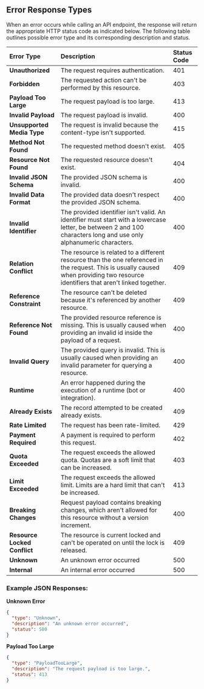 ## Error Response Types

When an error occurs while calling an API endpoint, the response will return the appropriate HTTP status code as indicated below. The following table outlines possible error type and its corresponding description and status.

| **Error Type**               | **Description**                                                                                                                                                                     | **Status Code** |
| :--------------------------- | :---------------------------------------------------------------------------------------------------------------------------------------------------------------------------------- | :-------------- |
| **Unauthorized**             | The request requires authentication.                                                                                                                                                | 401             |
| **Forbidden**                | The requested action can't be performed by this resource.                                                                                                                           | 403             |
| **Payload Too Large**        | The request payload is too large.                                                                                                                                                   | 413             |
| **Invalid Payload**          | The request payload is invalid.                                                                                                                                                     | 400             |
| **Unsupported Media Type**   | The request is invalid because the content-type isn't supported.                                                                                                                    | 415             |
| **Method Not Found**         | The requested method doesn't exist.                                                                                                                                                 | 405             |
| **Resource Not Found**       | The requested resource doesn't exist.                                                                                                                                               | 404             |
| **Invalid JSON Schema**      | The provided JSON schema is invalid.                                                                                                                                                | 400             |
| **Invalid Data Format**      | The provided data doesn't respect the provided JSON schema.                                                                                                                         | 400             |
| **Invalid Identifier**       | The provided identifier isn't valid. An identifier must start with a lowercase letter, be between 2 and 100 characters long and use only alphanumeric characters.                   | 400             |
| **Relation Conflict**        | The resource is related to a different resource than the one referenced in the request. This is usually caused when providing two resource identifiers that aren't linked together. | 409             |
| **Reference Constraint**     | The resource can't be deleted because it's referenced by another resource.                                                                                                          | 409             |
| **Reference Not Found**      | The provided resource reference is missing. This is usually caused when providing an invalid id inside the payload of a request.                                                    | 400             |
| **Invalid Query**            | The provided query is invalid. This is usually caused when providing an invalid parameter for querying a resource.                                                                  | 400             |
| **Runtime**                  | An error happened during the execution of a runtime (bot or integration).                                                                                                           | 400             |
| **Already Exists**           | The record attempted to be created already exists.                                                                                                                                  | 409             |
| **Rate Limited**             | The request has been rate-limited.                                                                                                                                                  | 429             |
| **Payment Required**         | A payment is required to perform this request.                                                                                                                                      | 402             |
| **Quota Exceeded**           | The request exceeds the allowed quota. Quotas are a soft limit that can be increased.                                                                                               | 403             |
| **Limit Exceeded**           | The request exceeds the allowed limit. Limits are a hard limit that can't be increased.                                                                                             | 413             |
| **Breaking Changes**         | Request payload contains breaking changes, which aren't allowed for this resource without a version increment.                                                                      | 400             |
| **Resource Locked Conflict** | The resource is current locked and can't be operated on until the lock is released.                                                                                                 | 409             |
| **Unknown**                  | An unknown error occurred                                                                                                                                                           | 500             |
| **Internal**                 | An internal error occurred                                                                                                                                                          | 500             |

### Example JSON Responses:

**Unknown Error**

```json
{
  "type": "Unknown",
  "description": "An unknown error occurred",
  "status": 500
}
```

**Payload Too Large**

```json
{
  "type": "PayloadTooLarge",
  "description": "The request payload is too large.",
  "status": 413
}
```
